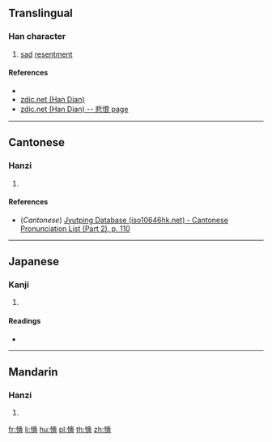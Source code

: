 {{character info/new}}
==Translingual==

===Han character===
{{Han char|rn=61|rad=心|as=13|sn=16|four=|canj=PGOW|ids=⿰忄嗇}}

# [[sad]] [[resentment]]

====References====
* {{Han ref|kx=0406.040|dkj=11337|hdz=42360.070|uh=61CE|ud=25038}}
* [http://www.zdic.net/z/1a/js/61CE.htm zdic.net (Han Dian)]
* [http://www.zdic.net/c/2/8b/152088.htm zdic.net (Han Dian) -- 悲恨 page]

----

==Cantonese==

===Hanzi===
{{yue-hanzi|jyut=[[sik1]]|y=sik1}}

# {{defn|lang=yue|sort=心13}}

====References====
* (''Cantonese'') [http://www.iso10646hk.net/jp/document/download.jsp Jyutping Database (iso10646hk.net) - Cantonese Pronunciation List (Part 2), p. 110]

----

==Japanese==

===Kanji===
{{ja-kanji|grade=|rs=心13}}

# {{defn|lang=ja|sort=心13}}

====Readings====
* {{ja-readings|on=[[しょく]] (shoku), [[しき]] (shiki)|kun=[[うらむ]] (uramu), [[かなしむ]] (kanashimu)}}

----

==Mandarin==

===Hanzi===
{{cmn-hanzi|pin=[[sè]] ([[se4]])|wg=se<sup>4</sup>}}

# {{defn|lang=cmn|sort=心13}}

[[fr:懎]]
[[li:懎]]
[[hu:懎]]
[[pl:懎]]
[[th:懎]]
[[zh:懎]]